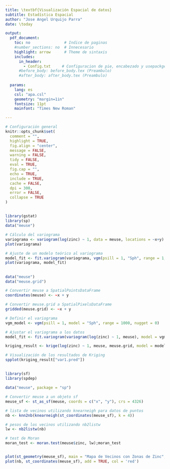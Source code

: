 ```yaml
---
title: \textbf{Visualización Espacial de datos}
subtitle: Estadística Espacial
author: "Jose Angel Urquijo Parra"
date: \today

output:
  pdf_document:
    toc: no               # Indice de paginas
    #number_sections: no  # Innecesario 
    highlight: arrow      # Theme de sintaxis
    includes:
      in_header:
        - Config.txt     # Configuracion de pie, encabezado y usepackge
      #before_body: before_body.tex (Preambulo)
      #after_body: after_body.tex (Preambulo)
        
  params:
    lang: es
    csl: "apa.csl"
    geometry: "margin=1in"
    fontsize: 11pt
    mainfont: "Times New Roman"

---
```



```r
# Configuración general
knitr::opts_chunk$set(
  comment = "",
  highlight = TRUE,
  fig.align = "center",
  message = FALSE,
  warning = FALSE,
  tidy = FALSE,
  eval = TRUE,
  fig.cap = "",
  echo = TRUE,
  include = TRUE,
  cache = FALSE,
  dpi = 300,
  error = FALSE,
  collapse = TRUE
)

```

## \textcolor{blue}{Construcción del Variograma}

```r
library(gstat)
library(sp)
data("meuse")

# Cálculo del variograma
variograma <- variogram(log(zinc) ~ 1, data = meuse, locations = ~x+y)
plot(variograma)

```

```r
# Ajuste de un modelo teórico al variograma
model_fit <- fit.variogram(variograma, vgm(psill = 1, "Sph", range = 1, nugget = 0))
plot(variograma, model_fit)

```

## \textcolor{blue}{ Kriging(técnica de Interpolación)}

```r

data("meuse")
data("meuse.grid")

# Convertir meuse a SpatialPointsDataFrame
coordinates(meuse) <- ~x + y

# Convertir meuse.grid a SpatialPixelsDataFrame
gridded(meuse.grid) <- ~x + y

# Definir el variograma
vgm_model <- vgm(psill = 1, model = "Sph", range = 1000, nugget = 0)

# Ajustar el variograma a los datos
model_fit <- fit.variogram(variogram(log(zinc) ~ 1, meuse), model = vgm_model)

kriging_result <- krige(log(zinc) ~ 1, meuse, meuse.grid, model = model_fit)

# Visualización de los resultados de Kriging
spplot(kriging_result["var1.pred"])


```

## \textcolor{blue}{Evaluación de la Autocorrelación Espacial}


```r

library(sf)
library(spdep)

data("meuse", package = "sp")

# Convertir meuse a un objeto sf
meuse_sf <- st_as_sf(meuse, coords = c("x", "y"), crs = 4326)

# lista de vecinos utilizando knearneigh para datos de puntos
nb <- knn2nb(knearneigh(st_coordinates(meuse_sf), k = 4))

# pesos de los vecinos utilizando nb2listw
lw <- nb2listw(nb)

# test de Moran
moran_test <- moran.test(meuse$zinc, lw);moran_test


plot(st_geometry(meuse_sf), main = "Mapa de Vecinos con Zonas de Zinc", pch = 16, col = 'blue')
plot(nb, st_coordinates(meuse_sf), add = TRUE, col = 'red')


```











